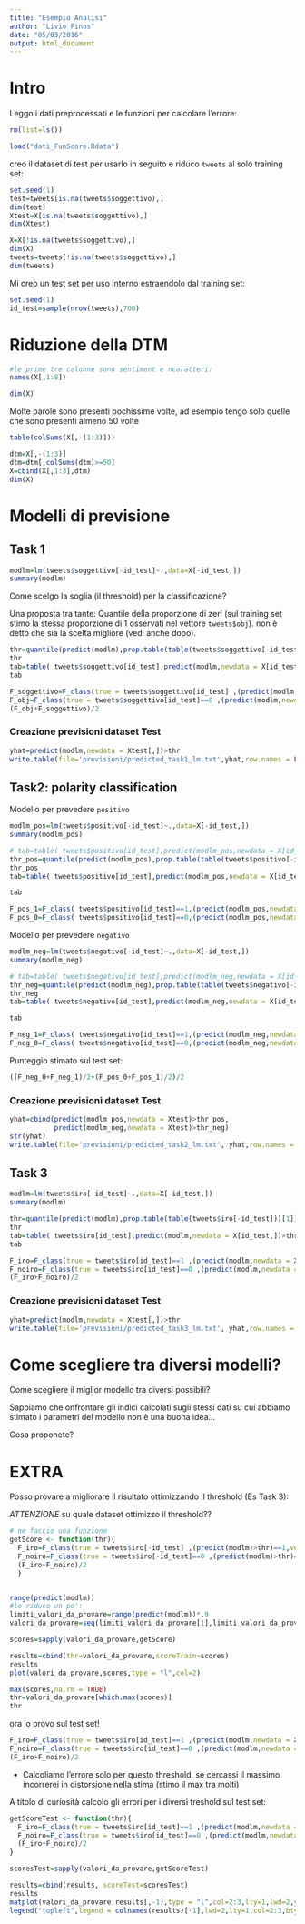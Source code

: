 ```yaml
---
title: "Esempio Analisi"
author: "Livio Finos"
date: "05/03/2016"
output: html_document
---
```


# Intro

Leggo i dati preprocessati e le funzioni per calcolare l'errore:

```r
rm(list=ls())

load("dati_FunScore.Rdata")
```

creo il dataset di test per usarlo in seguito e riduco `tweets` al solo training set:

```r
set.seed(1)
test=tweets[is.na(tweets$soggettivo),]
dim(test)
Xtest=X[is.na(tweets$soggettivo),]
dim(Xtest)

X=X[!is.na(tweets$soggettivo),]
dim(X)
tweets=tweets[!is.na(tweets$soggettivo),]
dim(tweets)
```


Mi creo un test set per uso interno estraendolo dal training set:

```r
set.seed(1)
id_test=sample(nrow(tweets),700)
```

# Riduzione della DTM
```r
#le prime tre colonne sono sentiment e ncaratteri:
names(X[,1:8])

dim(X)
```

Molte parole sono presenti pochissime volte, ad esempio tengo solo quelle che sono presenti almeno 50 volte

```r
table(colSums(X[,-(1:3)]))
```

```r
dtm=X[,-(1:3)]
dtm=dtm[,colSums(dtm)>=50]
X=cbind(X[,1:3],dtm)
dim(X)
```


# Modelli di previsione
## Task 1
```r
modlm=lm(tweets$soggettivo[-id_test]~.,data=X[-id_test,])
summary(modlm)
```

Come scelgo la soglia (il threshold) per la classificazione?

Una proposta tra tante: Quantile della proporzione di zeri (sul training set stimo la stessa proporzione di 1 osservati nel vettore `tweets$obj`). non è detto che sia la scelta migliore (vedi anche dopo).

```r
thr=quantile(predict(modlm),prop.table(table(tweets$soggettivo[-id_test]))[1])
thr
tab=table( tweets$soggettivo[id_test],predict(modlm,newdata = X[id_test,])>thr)
tab

F_soggettivo=F_class(true = tweets$soggettivo[id_test] ,(predict(modlm,newdata = X[id_test,])>thr)==1)
F_obj=F_class(true = tweets$soggettivo[id_test]==0 ,(predict(modlm,newdata = X[id_test,])>thr)==0)
(F_obj+F_soggettivo)/2
```


### Creazione previsioni dataset Test

```r
yhat=predict(modlm,newdata = Xtest[,])>thr
write.table(file='previsioni/predicted_task1_lm.txt',yhat,row.names = FALSE,col.names = FALSE)

```


## Task2: polarity classification

Modello per prevedere `positivo`
```r
modlm_pos=lm(tweets$positivo[-id_test]~.,data=X[-id_test,])
summary(modlm_pos)

# tab=table( tweets$positivo[id_test],predict(modlm_pos,newdata = X[id_test,])>.5)
thr_pos=quantile(predict(modlm_pos),prop.table(table(tweets$positivo[-id_test]))[1])
thr_pos
tab=table( tweets$positivo[id_test],predict(modlm_pos,newdata = X[id_test,])>thr_pos)

tab

F_pos_1=F_class( tweets$positivo[id_test]==1,(predict(modlm_pos,newdata = X[id_test,])>thr)==1)
F_pos_0=F_class( tweets$positivo[id_test]==0,(predict(modlm_pos,newdata = X[id_test,])>thr)==0)

```


Modello per prevedere `negativo`
```r
modlm_neg=lm(tweets$negativo[-id_test]~.,data=X[-id_test,])
summary(modlm_neg)

# tab=table( tweets$negativo[id_test],predict(modlm_neg,newdata = X[id_test,])>.5)
thr_neg=quantile(predict(modlm_neg),prop.table(table(tweets$negativo[-id_test]))[1])
thr_neg
tab=table( tweets$negativo[id_test],predict(modlm_neg,newdata = X[id_test,])>thr_neg)

tab

F_neg_1=F_class( tweets$negativo[id_test]==1,(predict(modlm_neg,newdata = X[id_test,])>thr)==1)
F_neg_0=F_class( tweets$negativo[id_test]==0,(predict(modlm_neg,newdata = X[id_test,])>thr)==0)

```

Punteggio stimato sul test set:

```r
((F_neg_0+F_neg_1)/2+(F_pos_0+F_pos_1)/2)/2
```

### Creazione previsioni dataset Test

```r
yhat=cbind(predict(modlm_pos,newdata = Xtest)>thr_pos,
           predict(modlm_neg,newdata = Xtest)>thr_neg)
str(yhat)
write.table(file='previsioni/predicted_task2_lm.txt', yhat,row.names = FALSE,col.names = FALSE)
```


## Task 3

```r
modlm=lm(tweets$iro[-id_test]~.,data=X[-id_test,])
summary(modlm)

thr=quantile(predict(modlm),prop.table(table(tweets$iro[-id_test]))[1])
thr
tab=table( tweets$iro[id_test],predict(modlm,newdata = X[id_test,])>thr)
tab

F_iro=F_class(true = tweets$iro[id_test]==1 ,(predict(modlm,newdata = X[id_test,])>thr)==1)
F_noiro=F_class(true = tweets$iro[id_test]==0 ,(predict(modlm,newdata = X[id_test,])>thr)==0)
(F_iro+F_noiro)/2
```

### Creazione previsioni dataset Test

```r
yhat=predict(modlm,newdata = Xtest[,])>thr
write.table(file='previsioni/predicted_task3_lm.txt', yhat,row.names = FALSE,col.names = FALSE)
```


# Come scegliere tra diversi modelli?

Come scegliere il miglior modello tra diversi possibili?

Sappiamo che onfrontare gli indici calcolati sugli stessi dati su cui abbiamo stimato i parametri del modello non è una buona idea...

Cosa proponete?



# EXTRA

Posso provare a migliorare il risultato ottimizzando il threshold (Es Task 3):

*ATTENZIONE* su quale dataset ottimizzo il threshold??

```r
# ne faccio una funzione
getScore <- function(thr){ 
  F_iro=F_class(true = tweets$iro[-id_test] ,(predict(modlm)>thr)==1,verbatim=FALSE)
  F_noiro=F_class(true = tweets$iro[-id_test]==0 ,(predict(modlm)>thr)==0,verbatim=FALSE)
  (F_iro+F_noiro)/2
  }


range(predict(modlm))
#lo riduco un po':
limiti_valori_da_provare=range(predict(modlm))*.9
valori_da_provare=seq(limiti_valori_da_provare[1],limiti_valori_da_provare[2],length.out = 20)

scores=sapply(valori_da_provare,getScore)

results=cbind(thr=valori_da_provare,scoreTrain=scores)
results
plot(valori_da_provare,scores,type = "l",col=2)

max(scores,na.rm = TRUE)
thr=valori_da_provare[which.max(scores)]
thr
```


ora lo provo sul test set!
```r
F_iro=F_class(true = tweets$iro[id_test]==1 ,(predict(modlm,newdata = X[id_test,])>thr)==1,verbatim=FALSE)
F_noiro=F_class(true = tweets$iro[id_test]==0 ,(predict(modlm,newdata = X[id_test,])>thr)==0,verbatim=FALSE)
(F_iro+F_noiro)/2
```

- Calcoliamo l'errore solo per questo threshold. se cercassi il massimo incorrerei in distorsione nella stima (stimo il max tra molti)


A titolo di curiosità calcolo gli errori per i diversi treshold sul test set:

```r
getScoreTest <- function(thr){
  F_iro=F_class(true = tweets$iro[id_test]==1 ,(predict(modlm,newdata = X[id_test,])>thr)==1,verbatim=FALSE)
  F_noiro=F_class(true = tweets$iro[id_test]==0 ,(predict(modlm,newdata = X[id_test,])>thr)==0,verbatim=FALSE)
  (F_iro+F_noiro)/2
}

scoresTest=sapply(valori_da_provare,getScoreTest)

results=cbind(results, scoreTest=scoresTest)
results
matplot(valori_da_provare,results[,-1],type = "l",col=2:3,lty=1,lwd=2,ylab="Scores")
legend("topleft",legend = colnames(results)[-1],lwd=2,lty=1,col=2:3,bty="n")
```

